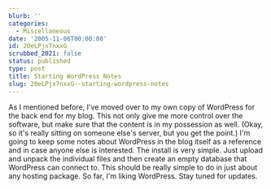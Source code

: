 ```yaml
---
blurb: ''
categories:
  - Miscellaneous
date: '2005-11-06T00:00:00'
id: 20eLPjx7nxxG
scrubbed_2021: false
status: published
type: post
title: Starting WordPress Notes
slug: 20eLPjx7nxxG--starting-wordpress-notes
---
```


As I mentioned before, I've moved over to my own copy of WordPress
for the back end for my blog. This not only give me more control
over the software, but make sure that the content is in my
possession as well. (Okay, so it's really sitting on someone else's
server, but you get the point.) I'm going to keep some notes about
WordPress in the blog itself as a reference and in case anyone else
is interested. The install is very simple. Just upload and unpack
the individual files and then create an empty database that
WordPress can connect to. This should be really simple to do in
just about any hosting package. So far, I'm liking WordPress. Stay
tuned for updates.
